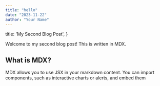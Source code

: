 ```yaml
---
title: "hello"
date: "2023-11-22"
author: "Your Name"
---
```



  title: 'My Second Blog Post',
}

Welcome to my second blog post! This is written in MDX.

## What is MDX?

MDX allows you to use JSX in your markdown content. You can import components,
such as interactive charts or alerts, and embed them
